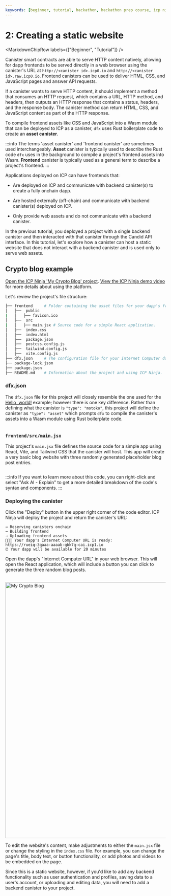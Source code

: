 ```yaml
---
keywords: [beginner, tutorial, hackathon, hackathon prep course, icp ninja, static website, frontend, frontend only, asset canister, simple website, blog, static blog, create a website, host a website]
---
```



# 2: Creating a static website

<MarkdownChipRow labels={["Beginner", "Tutorial"]} />

Canister smart contracts are able to serve HTTP content natively, allowing for dapp frontends to be served directly in a web browser using the canister's URL at `http://<canister id>.icp0.io` and `http://<canister id>.raw.icp0.io`. Frontend canisters can be used to deliver HTML, CSS, and JavaScript pages and answer API requests.

If a canister wants to serve HTTP content, it should implement a method that consumes an HTTP request, which contains a URL, HTTP method, and headers, then outputs an HTTP response that contains a status, headers, and the response body. The canister method can return HTML, CSS, and JavaScript content as part of the HTTP response.

To compile frontend assets like CSS and JavaScript into a Wasm module that can be deployed to ICP as a canister, `dfx` uses Rust boilerplate code to create an **asset canister**.

:::info
The terms 'asset canister' and 'frontend canister' are sometimes used interchangeably. **Asset** canister is typically used to describe the Rust code `dfx` uses in the background to compile a project's frontend assets into Wasm. **Frontend** canister is typically used as a general term to describe a project's frontend.
:::

Applications deployed on ICP can have frontends that:

- Are deployed on ICP and communicate with backend canister(s) to create a fully onchain dapp.

- Are hosted externally (off-chain) and communicate with backend canister(s) deployed on ICP.

- Only provide web assets and do not communicate with a backend canister.

In the previous tutorial, you deployed a project with a single backend canister and then interacted with that canister through the Candid API interface. In this tutorial, let's explore how a canister can host a static website that does not interact with a backend canister and is used only to serve web assets.

## Crypto blog example

[Open the ICP Ninja 'My Crypto Blog' project](https://icp.ninja/s/GQVBz). [View the ICP Ninja demo video](https://www.youtube.com/watch?v=19d8TrhWWQk) for more details about using the platform.

Let's review the project's file structure:

```bash
├── frontend     # Folder containing the asset files for your dapp's frontend.
│   ├──  public
|   │   ├── favicon.ico
│   ├──  src
|   │   ├── main.jsx # Source code for a simple React application.
│   ├──  index.css
│   ├──  index.html
│   ├──  package.json
│   ├──  postcss.config.js
│   ├──  tailwind.config.js
│   ├──  vite.config.js
├── dfx.json     # The configuration file for your Internet Computer dapp.
├── package-lock.json
├── package.json
├── README.md    # Information about the project and using ICP Ninja.
```

### dfx.json​

The `dfx.json` file for this project will closely resemble the one used for the [Hello, world!](./1-hello-world.mdx) example; however there is one key difference. Rather than defining what the canister is `"type": "motoko"`, this project will define the canister as `"type": "asset"` which prompts `dfx` to compile the canister's assets into a Wasm module using Rust boilerplate code.

```json title=dfx.json file=../../references/samples/hosting/my_crypto_blog/dfx.json
```

### `frontend/src/main.jsx`

This project's `main.jsx` file defines the source code for a simple app using React, Vite, and Tailwind CSS that the canister will host. This app will create a very basic blog website with three randomly generated placeholder blog post entries.

```js reference file=../../references/samples/hosting/my_crypto_blog/frontend/src/main.jsx
```

:::info
If you want to learn more about this code, you can right-click and select "Ask AI - Explain" to get a more detailed breakdown of the code's syntax and components.
:::

### Deploying the canister

Click the "Deploy" button in the upper right corner of the code editor. ICP Ninja will deploy the project and return the canister's URL:

```
→ Reserving canisters onchain
→ Building frontend
→ Uploading frontend assets
🥷🚀🎉 Your dapp's Internet Computer URL is ready:
https://rueiq-3qaaa-aaaab-qbk7q-cai.icp1.io
⏰ Your dapp will be available for 20 minutes
```

Open the dapp's "Internet Computer URL" in your web browser. This will open the React application, which will include a button you can click to generate the three random blog posts.

<div class="text--center">
  <img
    src={useBaseUrl("/img/docs/my-crypto-blog.png")}
    alt="My Crypto Blog"
    width="800"
  />
</div>

To edit the website's content, make adjustments to either the `main.jsx` file or change the styling in the `index.css` file. For example, you can change the page's title, body text, or button functionality, or add photos and videos to be embedded on the page.

Since this is a static website, however, if you'd like to add any backend functionality such as user authentication and profiles, saving data to a user's account, or uploading and editing data, you will need to add a backend canister to your project.
